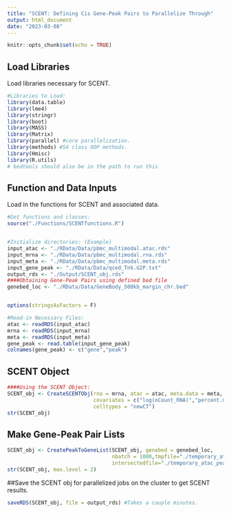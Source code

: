 ```yaml
---
title: "SCENT: Defining Cis Gene-Peak Pairs to Parallelize Through"
output: html_document
date: "2023-03-08"
---
```


```r
knitr::opts_chunk$set(echo = TRUE)
```

## Load Libraries

Load libraries necessary for SCENT.

```r
#Libraries to Load:
library(data.table)
library(lme4)
library(stringr)
library(boot)
library(MASS)
library(Matrix)
library(parallel) #core parallelization.
library(methods) #S4 class OOP methods.
library(Hmisc)
library(R.utils)
# bedtools should also be in the path to run this

```

## Function and Data Inputs

Load in the functions for SCENT and associated data.

```r
#Get functions and classes:
source("./Functions/SCENTfunctions.R")


#Initialize directories: (Example)
input_atac <- "./RData/Data/pbmc_multimodal.atac.rds"
input_mrna <- "./RData/Data/pbmc_multimodal.rna.rds"
input_meta <- "./RData/Data/pbmc_multimodal.meta.rds"
input_gene_peak <- "./RData/Data/qced_Tnk.G2P.txt"
output_rds <- "./Output/SCENT_obj.rds"
####Obtaining Gene-Peak Pairs using defined bed file
genebed_loc <- "./RData/Data/GeneBody_500kb_margin_chr.bed" 


options(stringsAsFactors = F)

#Read-in Necessary Files:
atac <- readRDS(input_atac)
mrna <- readRDS(input_mrna)
meta <- readRDS(input_meta)
gene_peak <- read.table(input_gene_peak)
colnames(gene_peak) <- c("gene","peak")

```

## SCENT Object

```r
####Using the SCENT Object:
SCENT_obj <- CreateSCENTObj(rna = mrna, atac = atac, meta.data = meta,
                            covariates = c("log(nCount_RNA)","percent.mito"), 
                            celltypes = "newCT")
str(SCENT_obj)
```

## Make Gene-Peak Pair Lists

```r
SCENT_obj <- CreatePeakToGeneList(SCENT_obj, genebed = genebed_loc,
                                  nbatch = 1000,tmpfile="./temporary_atac_peak.bed",
                                  intersectedfile="./temporary_atac_peak_intersected.bed.gz")
str(SCENT_obj, max.level = 2)
```

##Save the SCENT obj for parallelized jobs on the cluster to get SCENT results.

```r
saveRDS(SCENT_obj, file = output_rds) #Takes a couple minutes.
```

